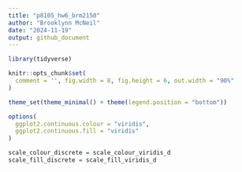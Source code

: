 ```yaml
---
title: "p8105_hw6_brm2150"
author: "Brooklynn McNeil"
date: "2024-11-19"
output: github_document
---
```

```r
library(tidyverse)

knitr::opts_chunk$set(
  comment = '', fig.width = 8, fig.height = 6, out.width = "90%"
)

theme_set(theme_minimal() + theme(legend.position = "bottom"))

options(
  ggplot2.continuous.colour = "viridis",
  ggplot2.continuous.fill = "viridis"
)

scale_colour_discrete = scale_colour_viridis_d
scale_fill_discrete = scale_fill_viridis_d
```

